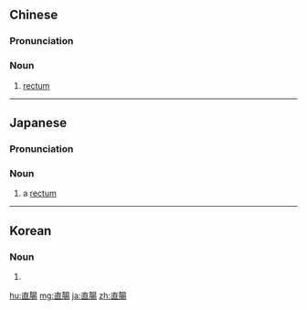 {{also|直肠}}

==Chinese==
{{zh-forms|s=直肠}}

===Pronunciation===
{{zh-pron
|m=zhícháng
|c=zik6 coeng4-2
|h=pfs=chhṳ̍t-chhòng
|mn=ti̍t-tn̂g
|cat=n
}}

===Noun===
{{zh-noun}}

# {{lb|zh|anatomy}} [[rectum]]

----

==Japanese==
{{wikipedia|lang=ja}}
{{ja-kanjitab|ちょく|ちょう|yomi=o}}

===Pronunciation===
{{ja-pron|ちょくちょう|y=ko|acc=0|acc2=3|dev=3}}
{{ja-pron|ちょくちょう|y=ko|acc=2}}

===Noun===
{{ja-noun|ちょくちょう|hhira=ちよくちやう}}

# {{lb|ja|anatomy|sort=ちょくちょう}} a [[rectum]]

----

==Korean==
{{ko-hanjatab}}

===Noun===
{{ko-noun|hangeul=직장|mr=chikchang|y=cikqcang}}

# {{hanja form of|직장|[[rectum]]}}

[[hu:直腸]]
[[mg:直腸]]
[[ja:直腸]]
[[zh:直腸]]